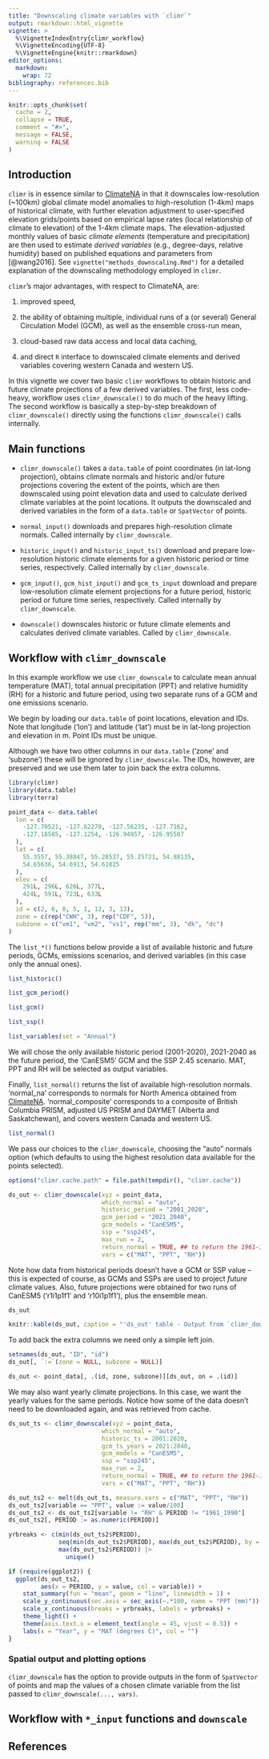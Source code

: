 ```yaml
---
title: "Downscaling climate variables with `climr`"
output: rmarkdown::html_vignette
vignette: >
  %\VignetteIndexEntry{climr_workflow}
  %\VignetteEncoding{UTF-8}
  %\VignetteEngine{knitr::rmarkdown}
editor_options: 
  markdown: 
    wrap: 72
bibliography: references.bib
---
```


```r
knitr::opts_chunk$set(
  cache = 2,
  collapse = TRUE,
  comment = "#>",
  message = FALSE,
  warning = FALSE
)
```

## Introduction

`climr` is in essence similar to [ClimateNA](climatena.ca) in that it
downscales low-resolution (\~100km) global climate model anomalies to
high-resolution (1-4km) maps of historical climate, with further
elevation adjustment to user-specified elevation grids/points based on
empirical lapse rates (local relationship of climate to elevation) of
the 1-4km climate maps. The elevation-adjusted monthly values of basic
*climate elements* (temperature and precipitation) are then used to
estimate *derived variables* (e.g., degree-days, relative humidity)
based on published equations and parameters from [@wang2016]. See
`vignette("methods_downscaling.Rmd")` for a detailed explanation of the
downscaling methodology employed in `climr`.

`climr`'s major advantages, with respect to ClimateNA, are:

1.  improved speed,

2.  the ability of obtaining multiple, individual runs of a (or several)
General Circulation Model (GCM), as well as the ensemble cross-run
mean,

3.  cloud-based raw data access and local data caching,

4.  and direct `R` interface to downscaled climate elements and derived
variables covering western Canada and western US.

In this vignette we cover two basic `climr` workflows to obtain historic
and future climate projections of a few derived variables. The first,
less code-heavy, workflow uses `climr_downscale()` to do much of the
heavy lifting. The second workflow is basically a step-by-step breakdown
of `climr_downscale()` directly using the functions `climr_downscale()`
calls internally.

## Main functions

-   `climr_downscale()` takes a `data.table` of point coordinates (in
lat-long projection), obtains climate normals and historic and/or
future projections covering the extent of the points, which are then
downscaled using point elevation data and used to calculate derived
climate variables at the point locations. It outputs the downscaled
and derived variables in the form of a `data.table` or `SpatVector`
of points.

-   `normal_input()` downloads and prepares high-resolution climate
normals. Called internally by `climr_downscale`.

-   `historic_input()` and `historic_input_ts()` download and prepare
low-resolution historic climate elements for a given historic period
or time series, respectively. Called internally by
`climr_downscale`.

-   `gcm_input()`, `gcm_hist_input()` and `gcm_ts_input` download and
prepare low-resolution climate element projections for a future
period, historic period or future time series, respectively. Called
internally by `climr_downscale`.

-   `downscale()` downscales historic or future climate elements and
calculates derived climate variables. Called by `climr_downscale`.

## Workflow with `climr_downscale`

In this example workflow we use `climr_downscale` to calculate mean annual 
temperature (MAT), total annual precipitation (PPT) and relative humidity (RH) 
for a historic and future period, using two separate
runs of a GCM and one emissions scenario.

<!--TODO: change coords for a "known" location in BC-->

We begin by loading our `data.table` of point locations, elevation and IDs. Note
that longitude ('lon') and latitude ('lat') must be in lat-long projection and 
elevation in m. Point IDs must be unique.

Although we have two other columns in our `data.table` ('zone' and 'subzone')
these will be ignored by `climr_downscale`. The IDs, however, are preserved and 
we use them later to join back the extra columns.

```r
library(climr)
library(data.table)
library(terra)

point_data <- data.table(
  lon = c(
    -127.70521, -127.62279, -127.56235, -127.7162,
    -127.18585, -127.1254, -126.94957, -126.95507
  ),
  lat = c(
    55.3557, 55.38847, 55.28537, 55.25721, 54.88135,
    54.65636, 54.6913, 54.61025
  ),
  elev = c(
    291L, 296L, 626L, 377L, 
    424L, 591L, 723L, 633L
  ),
  id = c(2, 6, 8, 5, 1, 12, 3, 13),
  zone = c(rep("CWH", 3), rep("CDF", 5)),
  subzone = c("vm1", "vm2", "vs1", rep("mm", 3), "dk", "dc")
)
```


The `list_*()` functions below provide a list of available historic and future periods,
GCMs, emissions scenarios, and derived variables (in this case only the annual ones).

```r
list_historic()
```

```r
list_gcm_period()
```

```r
list_gcm()
```

```r
list_ssp()
```

```r
list_variables(set = "Annual")
```

We will chose the only available historic period (2001-2020), 2021-2040 as the future period, the 'CanESM5' GCM and the SSP 2.45 scenario. MAT, PPT and RH will be selected as output variables.

Finally, `list_normal()` returns the list of available high-resolution normals. 
'normal_na' corresponds to normals for North America obtained from 
[ClimateNA](climatena.ca). 'normal_composite' corresponds to a composite of 
British Columbia PRISM, adjusted US PRISM and DAYMET (Alberta and Saskatchewan),
and covers western Canada and western US. 

```r
list_normal()
```

We pass our choices to the `climr_downscale`, choosing the "auto" normals option 
(which defaults to using the highest resolution data available for the points selected). 

```r
options("climr.cache.path" = file.path(tempdir(), "climr.cache"))
```

```r
ds_out <- climr_downscale(xyz = point_data, 
                          which_normal = "auto", 
                          historic_period = "2001_2020",
                          gcm_period = "2021_2040",
                          gcm_models = "CanESM5",
                          ssp = "ssp245",
                          max_run = 2,
                          return_normal = TRUE, ## to return the 1961-1990 normals period
                          vars = c("MAT", "PPT", "RH"))
```

Note how data from historical periods doesn't have a GCM or SSP value -- this is
expected of course, as GCMs and SSPs are used to project *future* climate values.
Also, future projections were obtained for two runs of CanESM5 ('r1i1p1f1' and 
'r10i1p1f1'), plus the ensemble mean.

```r
ds_out
```

```r
knitr::kable(ds_out, caption = "'ds_out' table - Output from `climr_downscale`")
```

To add back the extra columns we need only a simple left join.

<!--TODO: this won't be necessary after merge of #107-->
```r
setnames(ds_out, "ID", "id")
ds_out[, `:=`(zone = NULL, subzone = NULL)]
```

```r
ds_out <- point_data[, .(id, zone, subzone)][ds_out, on = .(id)]
```

We may also want yearly climate projections. In this case, we want the yearly values
for the same periods. Notice how some of the data doesn't need to be downloaded again,
and was retrieved from cache.

```r
ds_out_ts <- climr_downscale(xyz = point_data, 
                          which_normal = "auto", 
                          historic_ts = 2001:2020,
                          gcm_ts_years = 2021:2040,
                          gcm_models = "CanESM5",
                          ssp = "ssp245",
                          max_run = 2,
                          return_normal = TRUE, ## to return the 1961-1990 normals period
                          vars = c("MAT", "PPT", "RH"))
```


```r
ds_out_ts2 <- melt(ds_out_ts, measure.vars = c("MAT", "PPT", "RH"))
ds_out_ts2[variable == "PPT", value := value/100]
ds_out_ts2 <- ds_out_ts2[variable != "RH" & PERIOD != "1961_1990"]
ds_out_ts2[, PERIOD := as.numeric(PERIOD)]

yrbreaks <- c(min(ds_out_ts2$PERIOD), 
              seq(min(ds_out_ts2$PERIOD), max(ds_out_ts2$PERIOD), by = 5), 
              max(ds_out_ts2$PERIOD)) |>
                unique()

if (require(ggplot2)) {
  ggplot(ds_out_ts2, 
         aes(x = PERIOD, y = value, col = variable)) +
    stat_summary(fun = "mean", geom = "line", linewidth = 1) +
    scale_y_continuous(sec.axis = sec_axis(~.*100, name = "PPT (mm)")) +
    scale_x_continuous(breaks = yrbreaks, labels = yrbreaks) +
    theme_light() +
    theme(axis.text.x = element_text(angle = 45, vjust = 0.5)) +
    labs(x = "Year", y = "MAT (degrees C)", col = "")
}
```


### Spatial output and plotting options

`climr_downscale` has the option to provide outputs in the form of `SpatVector`
of points and map the values of a chosen climate variable from the list passed to 
`climr_downscale(..., vars)`.



## Workflow with `*_input` functions and `downscale`
<!--TODO SpatVector output--> 

## References
